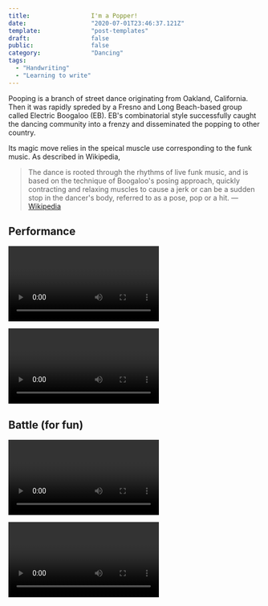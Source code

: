 ```yaml
---
title:                 I'm a Popper!
date:                  "2020-07-01T23:46:37.121Z"
template:              "post-templates"
draft:                 false
public:                false
category:              "Dancing"
tags:
  - "Handwriting"
  - "Learning to write"
---
```



Pooping is a branch of street dance originating from Oakland, California. Then it was rapidly spreded by a Fresno and Long Beach-based group called Electric Boogaloo (EB). EB's combinatorial style successfully caught the dancing community into a frenzy and disseminated the popping to other country.

Its magic move relies in the speical muscle use corresponding to the funk music. As described in Wikipedia,

> The dance is rooted through the rhythms of live funk music, and is based on the technique of Boogaloo's posing approach, quickly contracting and relaxing muscles to cause a jerk or can be a sudden stop in the dancer's body, referred to as a pose, pop or a hit.
> — [Wikipedia](https://en.wikipedia.org/wiki/Popping)


## Performance

<Video
  videoSrcURL="https://www.youtube.com/embed/vOjMz-E_tYo?start=98"
/>

<Video
  videoSrcURL="https://www.youtube.com/embed/ay1CF2U5Pwc"
/>



## Battle (for fun)

<Video
  videoSrcURL="https://www.youtube.com/embed/3Nq4cj6WeQs?start=10"
/>

<Video
  videoSrcURL="https://www.youtube.com/embed/NoJsrn0J8uY?start=22"
/>

